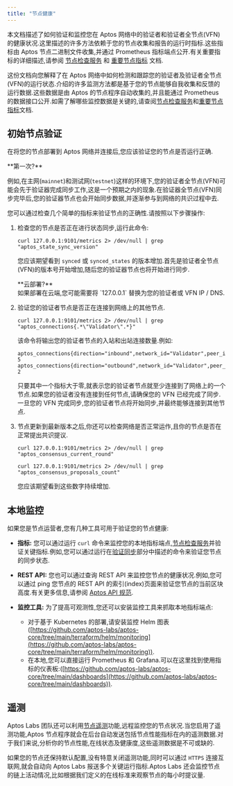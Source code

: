 ```yaml
---
title: "节点健康"
---
```



本文档描述了如何验证和监控您在 Aptos 网络中的验证者和验证者全节点(VFN)的健康状况.这里描述的许多方法依赖于您的节点收集和报告的运行时指标.这些指标由 Aptos 节点二进制文件收集,并通过 Prometheus 指标端点公开.有关重要指标的详细描述,请参阅 [节点检查服务](/zh/network/nodes/measure/node-inspection-service) 和 [重要节点指标](/zh/network/nodes/measure/important-metrics) 文档.

这份文档向您解释了在 Aptos 网络中如何检测和跟踪您的验证者及验证者全节点(VFN)的运行状态.介绍的许多监测方法都是基于您的节点能够自我收集和反馈的运行数据.这些数据是由 Aptos 的节点程序自动收集的,并且能通过 Prometheus 的数据接口公开.如需了解哪些监控数据是关键的,请查阅[节点检查服务](/zh/network/nodes/measure/node-inspection-service)和[重要节点指标](/zh/network/nodes/measure/important-metrics)文档.

## 初始节点验证

在将您的节点部署到 Aptos 网络并连接后,您应该验证您的节点是否运行正确.

<Aside type="note">
  **第一次?**<br />

  例如,在主网(`mainnet`)和测试网(`testnet`)这样的环境下,您的验证者全节点(VFN)可能会先于验证器完成同步工作,这是一个预期之内的现象.在验证器全节点(VFN)同步完毕后,您的验证器节点也会开始同步数据,并逐渐参与到网络的共识过程中去.
</Aside>

您可以通过检查几个简单的指标来验证节点的正确性.请按照以下步骤操作:

1. 检查您的节点是否正在进行状态同步,运行此命令:

   ```shellscript filename="Terminal"
   curl 127.0.0.1:9101/metrics 2> /dev/null | grep "aptos_state_sync_version"
   ```

   您应该期望看到 `synced` 或 `synced_states` 的版本增加.首先是验证者全节点(VFN)的版本号开始增加,随后您的验证器节点也将开始进行同步.

   <Aside type="note">
     **云部署?**<br />
     如果部署在云端,您可能需要将 `127.0.0.1` 替换为您的验证者或 VFN IP / DNS.
   </Aside>

2. 验证您的验证者节点是否正在连接到网络上的其他节点.

   ```shellscript filename="Terminal"
   curl 127.0.0.1:9101/metrics 2> /dev/null | grep "aptos_connections{.*\"Validator\".*}"
   ```

   该命令将输出您的验证者节点的入站和出站连接数量.例如:

   ```shellscript filename="Terminal"
   aptos_connections{direction="inbound",network_id="Validator",peer_id="f326fd30",role_type="validator"} 5
   aptos_connections{direction="outbound",network_id="Validator",peer_id="f326fd30",role_type="validator"} 2
   ```

   只要其中一个指标大于零,就表示您的验证者节点就至少连接到了网络上的一个节点.如果您的验证者没有连接到任何节点,请确保您的 VFN 已经完成了同步.一旦您的 VFN 完成同步,您的验证者节点将开始同步,并最终能够连接到其他节点.

3. 节点更新到最新版本之后,你还可以检查网络是否正常运作,且你的节点是否在正常提出共识提议.

   ```shellscript filename="Terminal"
   curl 127.0.0.1:9101/metrics 2> /dev/null | grep "aptos_consensus_current_round"

   curl 127.0.0.1:9101/metrics 2> /dev/null | grep "aptos_consensus_proposals_count"
   ```

   您应该期望看到这些数字持续增加.

## 本地监控

如果您是节点运营者,您有几种工具可用于验证您的节点健康:

- **指标:** 您可以通过运行 `curl` 命令来监控您的本地指标端点,[节点检查服务](/zh/network/nodes/measure/node-inspection-service)并验证关键指标.例如,您可以通过运行在[验证同步](/zh/network/nodes/full-node/verify-pfn#验证同步状态)部分中描述的命令来验证您节点的同步状态.

- **REST API:** 您也可以通过查询 REST API 来监控您节点的健康状况.例如,您可以通过 ping 您节点的 REST API 的索引(index)页面来验证您节点的当前区块高度.有关更多信息,请参阅 [Aptos API 规范](/zh/rest-api).

- **监控工具:** 为了提高可观测性,您还可以安装监控工具来抓取本地指标端点:
  - 对于基于 Kubernetes 的部署,请安装监控 Helm 图表 ([https://github.com/aptos-labs/aptos-core/tree/main/terraform/helm/monitoring](https://github.com/aptos-labs/aptos-core/tree/main/terraform/helm/monitoring)).
  - 在本地,您可以直接运行 Prometheus 和 Grafana.可以在这里找到使用指标的仪表板:([https://github.com/aptos-labs/aptos-core/tree/main/dashboards](https://github.com/aptos-labs/aptos-core/tree/main/dashboards)).

## 遥测

Aptos Labs 团队还可以利用[节点遥测](/zh/network/nodes/configure/telemetry)功能,远程监控您的节点状况.当您启用了遥测功能,Aptos 节点程序就会在后台自动发送包括节点性能指标在内的遥测数据.对于我们来说,分析你的节点性能,在线状态及健康度,这些遥测数据是不可或缺的.

如果您的节点还保持默认配置,没有特意关闭遥测功能,同时可以通过 `HTTPS` 连接互联网,就会自动向 Aptos Labs 报送多个关键运行指标.Aptos Labs 还会监控节点的链上活动情况,比如根据我们定义的在线标准来观察节点的每小时提议量.
